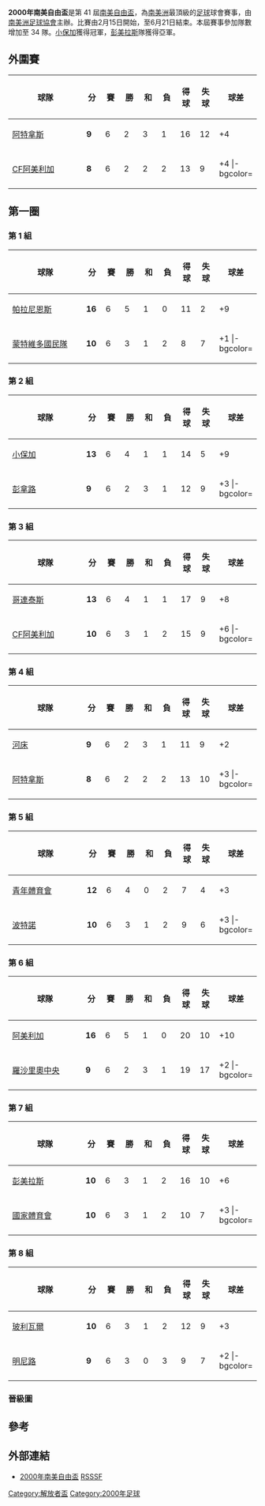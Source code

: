 {{noteTA
|G1=南美球會
}}
{{Infobox 國際足球賽事賽季
| tourney_name          = 南美自由盃
| year                  = 2000
| other_titles          = 2000 Copa Libertadores de América
| image                 = 
| size                  = 
| caption               = 
| edition               = 41
| defending_champ_other = {{flagicon|BRA}} [[彭美拉斯足球會|彭美拉斯]]
| dates                 = 2000年2月15日–6月21日
| num_teams             = 32 隊
| associations          = 11
| champion_other        = {{flagicon|ARG}} [[小保加體育會|小保加]]
| count                 = 3
| second_other          = {{flagicon|BRA}} [[彭美拉斯足球會|彭美拉斯]]
| matches               = 126
| goals                 = 431
| attendance            = 
| top_scorer            = {{flagicon|BRA}} [[路易桑|雷沙奧]]（14 球）
| player                = {{flagicon|COL}} {{link-en|奧斯卡·哥度巴|Óscar Córdoba}}
| prevseason            = [[1999年南美自由盃|1999]]
| nextseason            = [[2001年南美自由盃|2001]]
}}

'''2000年南美自由盃'''是第 41 屆[[南美自由盃|南美自由盃]]，為[[南美洲|南美洲]]最頂級的[[足球|足球]]球會賽事，由[[南美洲足球協會|南美洲足球協會]]主辦。比賽由2月15日開始，至6月21日結束。本屆賽事參加隊數增加至 34 隊。[[小保加體育會|小保加]]獲得冠軍，[[彭美拉斯足球會|彭美拉斯]]隊獲得亞軍。

==外圍賽==
{| class="wikitable" style="text-align: center;"
|-
!width="190"|球隊
!width="25"|分
!width="25"|賽
!width="25"|勝
!width="25"|和
!width="25"|負
!width="25"|得球
!width="25"|失球
!width="25"|球差
|-bgcolor=ccffcc
|style="text-align:left;"|{{flagicon|MEX}} [[阿特拉斯足球俱樂部|阿特拿斯]]
|'''9'''||6||2||3||1||16||12||+4
|-bgcolor=ccffcc
|style="text-align:left;"|{{flagicon|MEX}} [[美洲足球俱樂部_(墨西哥)|CF阿美利加]]
|'''8'''||6||2||2||2||13||9||+4
|-bgcolor=
|style="text-align:left;"|{{flagicon|VEN}} [[佩塔雷競技足球俱樂部|意大利查高]]
|'''8'''||6||1||5||0||9||7||+2
|-bgcolor=
|style="text-align:left;"|{{flagicon|VEN}} [[塔奇拉競技足球俱樂部|塔奇拉]]
|'''5'''||6||1||2||3||3||13||−10
|}

==第一圈==
===第 1 組===
{| class="wikitable" style="text-align: center;"
|-
!width="190"|球隊
!width="25"|分
!width="25"|賽
!width="25"|勝
!width="25"|和
!width="25"|負
!width="25"|得球
!width="25"|失球
!width="25"|球差
|-bgcolor=ccffcc
|style="text-align:left;"|{{flagicon|BRA}} [[帕拉尼恩斯體育會|帕拉尼恩斯]]
|'''16'''||6||5||1||0||11||2||+9
|-bgcolor=ccffcc
|style="text-align:left;"|{{flagicon|URU}} [[民族足球俱樂部|蒙特維多國民隊]]
|'''10'''||6||3||1||2||8||7||+1
|-bgcolor=
|style="text-align:left;"|{{flagicon|PER}} [[利馬聯|利馬聯]]
|'''5'''||6||1||2||3||7||12||−5
|-bgcolor=
|style="text-align:left;"|{{flagicon|ECU}} [[埃梅萊克體育俱樂部|艾美歷克]]
|'''2'''||6||0||2||4||3||8||−5
|}

===第 2 組===
{| class="wikitable" style="text-align: center;"
|-
!width="190"|球隊
!width="25"|分
!width="25"|賽
!width="25"|勝
!width="25"|和
!width="25"|負
!width="25"|得球
!width="25"|失球
!width="25"|球差
|-bgcolor=ccffcc
|style="text-align:left;"|{{flagicon|ARG}} [[小保加體育會|小保加]]
|'''13'''||6||4||1||1||14||5||+9
|-bgcolor=ccffcc
|style="text-align:left;"|{{flagicon|URU}} [[佩那羅爾足球俱樂部|彭拿路]]
|'''9'''||6||2||3||1||12||9||+3
|-bgcolor=
|style="text-align:left;"|{{flagicon|BOL}} [[邦明體育會|邦明]]
|'''7'''||6||2||1||3||9||17||−8
|-bgcolor=
|style="text-align:left;"|{{flagicon|CHI}} [[天主教大學競技俱樂部|天主教大學]]
|'''4'''||6||1||1||4||10||14||−4
|}

===第 3 組===
{| class="wikitable" style="text-align: center;"
|-
!width="190"|球隊
!width="25"|分
!width="25"|賽
!width="25"|勝
!width="25"|和
!width="25"|負
!width="25"|得球
!width="25"|失球
!width="25"|球差
|-bgcolor=ccffcc
|style="text-align:left;"|{{flagicon|BRA}} [[哥連泰斯保利斯塔體育會|哥連泰斯]]
|'''13'''||6||4||1||1||17||9||+8
|-bgcolor=ccffcc
|style="text-align:left;"|{{flagicon|MEX}} [[美洲足球俱樂部_(墨西哥)|CF阿美利加]]
|'''10'''||6||3||1||2||15||9||+6
|-bgcolor=
|style="text-align:left;"|{{flagicon|PAR}} [[奥林匹亞俱樂部|奧林比亞會]]
|'''8'''||6||2||2||2||13||17||−4
|-bgcolor=
|style="text-align:left;"|{{flagicon|ECU}} [[基多利加大學體育會|利加大學]]
|'''2'''||6||0||2||4||3||13||−10
|}

===第 4 組===
{| class="wikitable" style="text-align: center;"
|-
!width="190"|球隊
!width="25"|分
!width="25"|賽
!width="25"|勝
!width="25"|和
!width="25"|負
!width="25"|得球
!width="25"|失球
!width="25"|球差
|-bgcolor=ccffcc
|style="text-align:left;"|{{flagicon|ARG}} [[河床體育會|河床]]
|'''9'''||6||2||3||1||11||9||+2
|-bgcolor=ccffcc
|style="text-align:left;"|{{flagicon|MEX}} [[阿特拉斯足球俱樂部|阿特拿斯]]
|'''8'''||6||2||2||2||13||10||+3
|-bgcolor=
|style="text-align:left;"|{{flagicon|CHI}} [[智利大學足球俱樂部|智利大學]]
|'''8'''||6||2||2||2||10||10||0
|-bgcolor=
|style="text-align:left;"|{{flagicon|COL}} [[民族競技|國民體育會]]
|'''7'''||6||2||1||3||11||16||−5
|}

===第 5 組===
{| class="wikitable" style="text-align: center;"
|-
!width="190"|球隊
!width="25"|分
!width="25"|賽
!width="25"|勝
!width="25"|和
!width="25"|負
!width="25"|得球
!width="25"|失球
!width="25"|球差
|-bgcolor=ccffcc
|style="text-align:left;"|{{flagicon|COL}} [[巴蘭基亞青年體育俱樂部|青年體育會]]
|'''12'''||6||4||0||2||7||4||+3
|-bgcolor=ccffcc
|style="text-align:left;"|{{flagicon|PAR}} [[波特諾山丘|波特諾]]
|'''10'''||6||3||1||2||9||6||+3
|-bgcolor=
|style="text-align:left;"|{{flagicon|ARG}} [[阿爾馬格羅聖羅倫素體育會|聖羅倫素]]
|'''8'''||6||2||2||2||10||9||+1
|-bgcolor=
|style="text-align:left;"|{{flagicon|PER}} [[秘魯體育大學|秘魯體育大學]]
|'''4'''||6||1||1||4||2||9||−7
|}

===第 6 組===
{| class="wikitable" style="text-align: center;"
|-
!width="190"|球隊
!width="25"|分
!width="25"|賽
!width="25"|勝
!width="25"|和
!width="25"|負
!width="25"|得球
!width="25"|失球
!width="25"|球差
|-bgcolor=ccffcc
|style="text-align:left;"|{{flagicon|COL}} [[卡利美洲|阿美利加]]
|'''16'''||6||5||1||0||20||10||+10
|-bgcolor=ccffcc
|style="text-align:left;"|{{flagicon|ARG}} [[羅薩里奧中央|羅沙里奧中央]]
|'''9'''||6||2||3||1||19||17||+2
|-bgcolor=
|style="text-align:left;"|{{flagicon|PER}} [[士砵亭水晶|士砵亭水晶]]
|'''4'''||6||1||1||4||9||13||−4
|-bgcolor=
|style="text-align:left;"|{{flagicon|PAR}} [[克萊基亞尼斯體育會|克萊基亞尼斯]]
|'''4'''||6||1||1||4||10||18||−8
|}

===第 7 組===
{| class="wikitable" style="text-align: center;"
|-
!width="190"|球隊
!width="25"|分
!width="25"|賽
!width="25"|勝
!width="25"|和
!width="25"|負
!width="25"|得球
!width="25"|失球
!width="25"|球差
|-bgcolor=ccffcc
|style="text-align:left;"|{{flagicon|BRA}} [[彭美拉斯足球會|彭美拉斯]]
|'''10'''||6||3||1||2||16||10||+6
|-bgcolor=ccffcc
|style="text-align:left;"|{{flagicon|ECU}} [[國家體育會|國家體育會]]
|'''10'''||6||3||1||2||10||7||+3
|-bgcolor=
|style="text-align:left;"|{{flagicon|BRA}} [[青年人體育會|青年人]]
|'''7'''||6||2||1||3||8||12||−4
|-bgcolor=
|style="text-align:left;"|{{flagicon|BOL}} [[最強者足球俱樂部|強者]]
|'''7'''||6||2||1||3||10||15||−5
|}

===第 8 組===
{| class="wikitable" style="text-align: center;"
|-
!width="190"|球隊
!width="25"|分
!width="25"|賽
!width="25"|勝
!width="25"|和
!width="25"|負
!width="25"|得球
!width="25"|失球
!width="25"|球差
|-bgcolor=ccffcc
|style="text-align:left;"|{{flagicon|BOL}} [[玻利瓦爾俱樂部|玻利瓦爾]]
|'''10'''||6||3||1||2||12||9||+3
|-bgcolor=ccffcc
|style="text-align:left;"|{{flagicon|BRA}} [[米內羅競技俱樂部|明尼路]]
|'''9'''||6||3||0||3||9||7||+2
|-bgcolor=
|style="text-align:left;"|{{flagicon|URU}} [[貝拉維斯塔體育會|貝拉維斯塔]]
|'''8'''||6||2||2||2||8||5||+3
|-bgcolor=
|style="text-align:left;"|{{flagicon|CHI}} [[科布雷羅阿體育俱樂部|哥比路亞]]
|'''6'''||6||1||3||2||7||15||−8
|}

===晉級圖===
{{16TeamBracket-2Leg
| RD1= 十六強
| RD2= 半準決賽
| RD3= 準決賽
| RD4= 決賽

| RD1-team01={{flagicon|MEX}} '''[[美洲足球俱樂部_(墨西哥)|CF阿美利加]]'''
| RD1-score01-1=2
| RD1-score01-2=3
| RD1-score01-agg=5

| RD1-team02={{flagicon|COL}} [[卡利美洲|阿美利加]]
| RD1-score02-1=1
| RD1-score02-2=2
| RD1-score02-agg=3

| RD1-team03={{flagicon|URU}} [[民族足球俱樂部|蒙特維多國民隊]]
| RD1-score03-1=3
| RD1-score03-2=0
| RD1-score03-agg=3 (3)

| RD1-team04={{flagicon|BOL}} '''[[玻利瓦爾俱樂部|玻利瓦爾]]'''{{pso}}
| RD1-score04-1=0
| RD1-score04-2=3
| RD1-score04-agg=3 (5)

| RD1-team05={{flagicon|ARG}} '''[[河床體育會|河床]]'''
| RD1-score05-1=4
| RD1-score05-2=1
| RD1-score05-agg=5

| RD1-team06={{flagicon|PAR}} [[波特諾山丘|波特諾]]
| RD1-score06-1=0
| RD1-score06-2=0
| RD1-score06-agg=0

| RD1-team07={{flagicon|ECU}} [[國家體育會|國家體育會]]
| RD1-score07-1=0
| RD1-score07-2=3
| RD1-score07-agg=3

| RD1-team08={{flagicon|ARG}} '''[[小保加體育會|小保加]]'''
| RD1-score08-1=0
| RD1-score08-2=5
| RD1-score08-agg=5

| RD1-team09={{flagicon|MEX}} '''[[阿特拉斯足球俱樂部|阿特拿斯]]'''
| RD1-score09-1=2
| RD1-score09-2=3
| RD1-score09-agg=5

| RD1-team10={{flagicon|COL}} [[巴蘭基亞青年體育俱樂部|青年體育會]]
| RD1-score10-1=0
| RD1-score10-2=1
| RD1-score10-agg=1

| RD1-team11={{flagicon|URU}} [[佩那羅爾足球俱樂部|彭拿路]]
| RD1-score11-1=2
| RD1-score11-2=1
| RD1-score11-agg=3 (2)

| RD1-team12={{flagicon|BRA}} '''[[彭美拉斯足球會|彭美拉斯]]'''{{pso}}
| RD1-score12-1=0
| RD1-score12-2=3
| RD1-score12-agg=3 (3)

| RD1-team13={{flagicon|BRA}} '''[[米內羅競技俱樂部|明尼路]]'''{{pso}}
| RD1-score13-1=1
| RD1-score13-2=1
| RD1-score13-agg=2 (5)

| RD1-team14={{flagicon|BRA}} [[帕拉尼恩斯體育會|帕拉尼恩斯]]
| RD1-score14-1=0
| RD1-score14-2=2
| RD1-score14-agg=2 (3)

| RD1-team15={{flagicon|ARG}} [[羅薩里奧中央|羅沙里奧中央]]
| RD1-score15-1=3
| RD1-score15-2=2
| RD1-score15-agg=5 (3)

| RD1-team16={{flagicon|BRA}} '''[[哥連泰斯保利斯塔體育會|哥連泰斯]]'''{{pso}}
| RD1-score16-1=2
| RD1-score16-2=3
| RD1-score16-agg=5 (4)

| RD2-team01={{flagicon|MEX}} '''[[美洲足球俱樂部_(墨西哥)|CF阿美利加]]'''
| RD2-score01-1=2
| RD2-score01-2=2
| RD2-score01-agg=4

| RD2-team02={{flagicon|BOL}} [[玻利瓦爾俱樂部|玻利瓦爾]]
| RD2-score02-1=0
| RD2-score02-2=1
| RD2-score02-agg=1

| RD2-team03={{flagicon|ARG}} [[河床體育會|河床]]
| RD2-score03-1=2
| RD2-score03-2=0
| RD2-score03-agg=2

| RD2-team04={{flagicon|ARG}} '''[[小保加體育會|小保加]]'''
| RD2-score04-1=1
| RD2-score04-2=3
| RD2-score04-agg=4

| RD2-team05={{flagicon|MEX}} [[阿特拉斯足球俱樂部|阿特拿斯]]
| RD2-score05-1=0
| RD2-score05-2=2
| RD2-score05-agg=2

| RD2-team06={{flagicon|BRA}} '''[[彭美拉斯足球會|彭美拉斯]]'''
| RD2-score06-1=2
| RD2-score06-2=3
| RD2-score06-agg=5

| RD2-team07={{flagicon|BRA}} [[米內羅競技俱樂部|明尼路]]
| RD2-score07-1=1
| RD2-score07-2=1
| RD2-score07-agg=2

| RD2-team08={{flagicon|BRA}} '''[[哥連泰斯保利斯塔體育會|哥連泰斯]]'''
| RD2-score08-1=1
| RD2-score08-2=2
| RD2-score08-agg=3

| RD3-team01={{flagicon|MEX}} [[美洲足球俱樂部_(墨西哥)|CF阿美利加]]
| RD3-score01-1=1
| RD3-score01-2=3
| RD3-score01-agg=4

| RD3-team02={{flagicon|ARG}} '''[[小保加體育會|小保加]]'''
| RD3-score02-1=4
| RD3-score02-2=1
| RD3-score02-agg=5

| RD3-team03={{flagicon|BRA}} '''[[彭美拉斯足球會|彭美拉斯]]'''{{pso}}
| RD3-score03-1=3
| RD3-score03-2=3
| RD3-score03-agg=6 (5)

| RD3-team04={{flagicon|BRA}} [[哥連泰斯保利斯塔體育會|哥連泰斯]]
| RD3-score04-1=4
| RD3-score04-2=2
| RD3-score04-agg=6 (4)

| RD4-team01={{flagicon|ARG}} '''[[小保加體育會|小保加]]'''{{pso}}
| RD4-score01-1=2
| RD4-score01-2=0
| RD4-score01-agg=2 (4)

| RD4-team02={{flagicon|BRA}} [[彭美拉斯足球會|彭美拉斯]]
| RD4-score02-1=2
| RD4-score02-2=0
| RD4-score02-agg=2 (2)
}}

==參考==
{{reflist}}

==外部連結==
*[http://rsssf.com/sacups/copa00.html 2000年南美自由盃]{{Wayback|url=http://rsssf.com/sacups/copa00.html |date=20150924145341 }} [[RSSSF|RSSSF]]

{{歷屆南美解放者盃}}

[[Category:解放者盃|Category:解放者盃]]
[[Category:2000年足球|Category:2000年足球]]